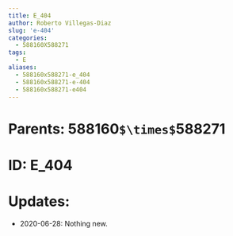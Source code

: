 ```yaml
---
title: E_404
author: Roberto Villegas-Diaz
slug: 'e-404'
categories:
  - 588160X588271
tags:
  - E
aliases:
  - 588160x588271-e_404
  - 588160x588271-e-404
  - 588160x588271-e404
---
```


# **Parents**: 588160`$\times$`588271
# **ID**: E_404
# **Updates**: 
 - 2020-06-28: Nothing new.
